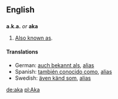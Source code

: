 ==English==

==={{Abbreviation}}===
'''a.k.a.''' ''or'' '''aka'''
# [[Also known as]].

==== Translations ====
<!--Add ABBREVIATIONS here where these exist, rather than full forms-->
*German: [[auch bekannt als]], [[alias]]
*Spanish: [[también conocido como]], [[alias]]
*Swedish: [[även känd som]], [[alias]]

[[de:aka]]
[[pl:Aka]]